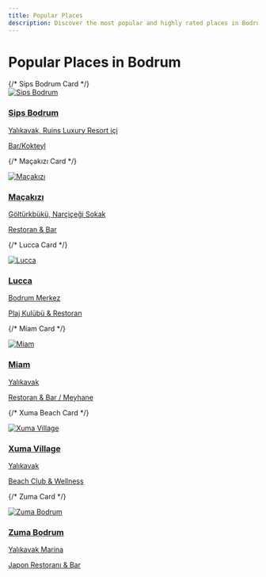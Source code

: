 ```yaml
---
title: Popular Places
description: Discover the most popular and highly rated places in Bodrum
---
```


# Popular Places in Bodrum

<div className="grid grid-cols-1 md:grid-cols-2 lg:grid-cols-3 gap-6 my-8">
  {/* Sips Bodrum Card */}
  <a href="/places/sips-bodrum" className="block bg-white rounded-lg shadow-md overflow-hidden hover:shadow-lg transition-shadow duration-300">
    <div className="h-48 bg-gray-200 overflow-hidden">
      <img src="https://res.cloudinary.com/djzzikcey/image/upload/v1752956115/hbevqsm3rskziphtt1vv.webp" alt="Sips Bodrum" className="w-full h-full object-cover" />
    </div>
    <div className="p-4">
      <h3 className="text-xl font-bold text-gray-800 mb-2">Sips Bodrum</h3>
      <p className="text-gray-700 mb-2">Yalıkavak, Ruins Luxury Resort içi</p>
      <p className="text-sm text-gray-500">Bar/Kokteyl</p>
    </div>
  </a>

  {/* Maçakızı Card */}
  <a href="/places/macakizi" className="block bg-white rounded-lg shadow-md overflow-hidden hover:shadow-lg transition-shadow duration-300">
    <div className="h-48 bg-gray-200 overflow-hidden">
      <img src="https://res.cloudinary.com/djzzikcey/image/upload/v1752956452/nc88f8lh9fymmxa7klf8.jpg" alt="Maçakızı" className="w-full h-full object-cover" />
    </div>
    <div className="p-4">
      <h3 className="text-xl font-bold text-gray-800 mb-2">Maçakızı</h3>
      <p className="text-gray-700 mb-2">Göltürkbükü, Narçiçeği Sokak</p>
      <p className="text-sm text-gray-500">Restoran & Bar</p>
    </div>
  </a>

  {/* Lucca Card */}
  <a href="/places/lucca" className="block bg-white rounded-lg shadow-md overflow-hidden hover:shadow-lg transition-shadow duration-300">
    <div className="h-48 bg-gray-200 overflow-hidden">
      <img src="https://res.cloudinary.com/djzzikcey/image/upload/v1752956829/mg4wrnnmis4g1v4kn69j.jpg" alt="Lucca" className="w-full h-full object-cover" />
    </div>
    <div className="p-4">
      <h3 className="text-xl font-bold text-gray-800 mb-2">Lucca</h3>
      <p className="text-gray-700 mb-2">Bodrum Merkez</p>
      <p className="text-sm text-gray-500">Plaj Kulübü & Restoran</p>
    </div>
  </a>

  {/* Miam Card */}
  <a href="/places/miam" className="block bg-white rounded-lg shadow-md overflow-hidden hover:shadow-lg transition-shadow duration-300">
    <div className="h-48 bg-gray-200 overflow-hidden">
      <img src="https://res.cloudinary.com/djzzikcey/image/upload/v1752955931/sm3eghiy0cg8uhvg3y9r.jpg" alt="Miam" className="w-full h-full object-cover" />
    </div>
    <div className="p-4">
      <h3 className="text-xl font-bold text-gray-800 mb-2">Miam</h3>
      <p className="text-gray-700 mb-2">Yalıkavak</p>
      <p className="text-sm text-gray-500">Restoran & Bar / Meyhane</p>
    </div>
  </a>

  {/* Xuma Beach Card */}
  <a href="/places/xuma-beach" className="block bg-white rounded-lg shadow-md overflow-hidden hover:shadow-lg transition-shadow duration-300">
    <div className="h-48 bg-gray-200 overflow-hidden">
      <img src="https://res.cloudinary.com/djzzikcey/image/upload/v1752955001/bxrovasig7qrzbsz0iyp.jpg" alt="Xuma Village" className="w-full h-full object-cover" />
    </div>
    <div className="p-4">
      <h3 className="text-xl font-bold text-gray-800 mb-2">Xuma Village</h3>
      <p className="text-gray-700 mb-2">Yalıkavak</p>
      <p className="text-sm text-gray-500">Beach Club & Wellness</p>
    </div>
  </a>

  {/* Zuma Card */}
  <a href="/places/zuma" className="block bg-white rounded-lg shadow-md overflow-hidden hover:shadow-lg transition-shadow duration-300">
    <div className="h-48 bg-gray-200 overflow-hidden">
      <img src="https://res.cloudinary.com/djzzikcey/image/upload/v1752958024/jhq8nrn35a1zvlwn9vrj.jpg" alt="Zuma Bodrum" className="w-full h-full object-cover" />
    </div>
    <div className="p-4">
      <h3 className="text-xl font-bold text-gray-800 mb-2">Zuma Bodrum</h3>
      <p className="text-gray-700 mb-2">Yalıkavak Marina</p>
      <p className="text-sm text-gray-500">Japon Restoranı & Bar</p>
    </div>
  </a>
</div>

<style jsx global>{`
  .grid {
    display: grid;
  }
  .grid-cols-1 {
    grid-template-columns: repeat(1, minmax(0, 1fr));
  }
  @media (min-width: 768px) {
    .md\:grid-cols-2 {
      grid-template-columns: repeat(2, minmax(0, 1fr));
    }
  }
  @media (min-width: 1024px) {
    .lg\:grid-cols-3 {
      grid-template-columns: repeat(3, minmax(0, 1fr));
    }
  }
  .gap-6 {
    gap: 1.5rem;
  }
  .my-8 {
    margin-top: 2rem;
    margin-bottom: 2rem;
  }
  .bg-white {
    background-color: #fff;
  }
  .rounded-lg {
    border-radius: 0.5rem;
  }
  .shadow-md {
    box-shadow: 0 4px 6px -1px rgba(0, 0, 0, 0.1), 0 2px 4px -1px rgba(0, 0, 0, 0.06);
  }
  .hover\:shadow-lg:hover {
    box-shadow: 0 10px 15px -3px rgba(0, 0, 0, 0.1), 0 4px 6px -2px rgba(0, 0, 0, 0.05);
  }
  .transition-shadow {
    transition-property: box-shadow;
    transition-timing-function: cubic-bezier(0.4, 0, 0.2, 1);
    transition-duration: 150ms;
  }
  .overflow-hidden {
    overflow: hidden;
  }
  .h-48 {
    height: 12rem;
  }
  .bg-gray-200 {
    background-color: #edf2f7;
  }
  .w-full {
    width: 100%;
  }
  .h-full {
    height: 100%;
  }
  .object-cover {
    object-fit: cover;
  }
  .p-4 {
    padding: 1rem;
  }
  .text-xl {
    font-size: 1.25rem;
    line-height: 1.75rem;
  }
  .font-bold {
    font-weight: 700;
  }
  .text-gray-800 {
    color: #2d3748;
  }
  .text-gray-600 {
    color: #4a5568;
  }
  .text-gray-700 {
    color: #4a5568;
  }
  .text-gray-500 {
    color: #a0aec0;
  }
  .text-sm {
    font-size: 0.875rem;
    line-height: 1.25rem;
  }
  .mb-2 {
    margin-bottom: 0.5rem;
  }
`}</style>
